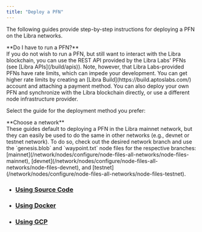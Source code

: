 ```yaml
---
title: "Deploy a PFN"
---
```



The following guides provide step-by-step instructions for deploying a PFN on the Libra networks.

<Aside type="note">
  **Do I have to run a PFN?**<br />
  If you do not wish to run a PFN, but still want to interact with the Libra blockchain, you can use the REST API
  provided by the Libra Labs' PFNs (see [Libra APIs](/build/apis)). Note, however, that Libra Labs-provided PFNs have rate
  limits, which can impede your development. You can get higher rate limits by creating an [Libra Build](https://build.aptoslabs.com/) account and attaching a payment method. You can also deploy your own PFN
  and synchronize with the Libra blockchain directly, or use a different node infrastructure provider.
</Aside>

Select the guide for the deployment method you prefer:

<Aside type="caution">
  **Choose a network**<br />
  These guides default to deploying a PFN in the Libra mainnet network, but they can easily be used to do
  the same in other networks (e.g., devnet or testnet network). To do so, check out the desired network branch
  and use the `genesis.blob` and `waypoint.txt` node files for the respective branches:
  [mainnet](/network/nodes/configure/node-files-all-networks/node-files-mainnet),
  [devnet](/network/nodes/configure/node-files-all-networks/node-files-devnet), and
  [testnet](/network/nodes/configure/node-files-all-networks/node-files-testnet).
</Aside>

- ### [Using Source Code](/network/nodes/full-node/deployments/using-source-code)
- ### [Using Docker](/network/nodes/full-node/deployments/using-docker)
- ### [Using GCP](/network/nodes/full-node/deployments/using-gcp)
